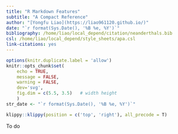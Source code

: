 ```yaml
---
title: "R Markdown Features"
subtitle: "A Compact Reference"
author: "[Yongfu Liao](https://liao961120.github.io/)"
date: "`r format(Sys.Date(), '%B %e, %Y')`"
bibliography: /home/liao/local_depend/citation/neanderthals.bib
csl: /home/liao/local_depend/style_sheets/apa.csl
link-citations: yes
---
```


```r
options(knitr.duplicate.label = 'allow')
knitr::opts_chunk$set(
	echo = TRUE,
	message = FALSE,
	warning = FALSE,
	dev='svg',
	fig.dim = c(5.5, 3.5)   # width height
	)
str_date <- "`r format(Sys.Date(), '%B %e, %Y')`"
```

```r
klippy::klippy(position = c('top', 'right'), all_precode = T)
```


To do
